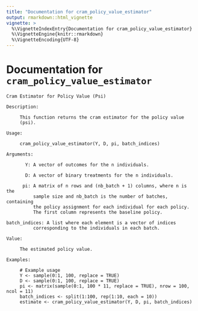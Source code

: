 ```yaml
---
title: "Documentation for cram_policy_value_estimator"
output: rmarkdown::html_vignette
vignette: >
  %\VignetteIndexEntry{Documentation for cram_policy_value_estimator}
  %\VignetteEngine{knitr::rmarkdown}
  %\VignetteEncoding{UTF-8}
---
```



# Documentation for `cram_policy_value_estimator`
```
Cram Estimator for Policy Value (Psi)

Description:

     This function returns the cram estimator for the policy value
     (psi).

Usage:

     cram_policy_value_estimator(Y, D, pi, batch_indices)
     
Arguments:

       Y: A vector of outcomes for the n individuals.

       D: A vector of binary treatments for the n individuals.

      pi: A matrix of n rows and (nb_batch + 1) columns, where n is the
          sample size and nb_batch is the number of batches, containing
          the policy assignment for each individual for each policy.
          The first column represents the baseline policy.

batch_indices: A list where each element is a vector of indices
          corresponding to the individuals in each batch.

Value:

     The estimated policy value.

Examples:

     # Example usage
     Y <- sample(0:1, 100, replace = TRUE)
     D <- sample(0:1, 100, replace = TRUE)
     pi <- matrix(sample(0:1, 100 * 11, replace = TRUE), nrow = 100, ncol = 11)
     batch_indices <- split(1:100, rep(1:10, each = 10))
     estimate <- cram_policy_value_estimator(Y, D, pi, batch_indices)
     
```
